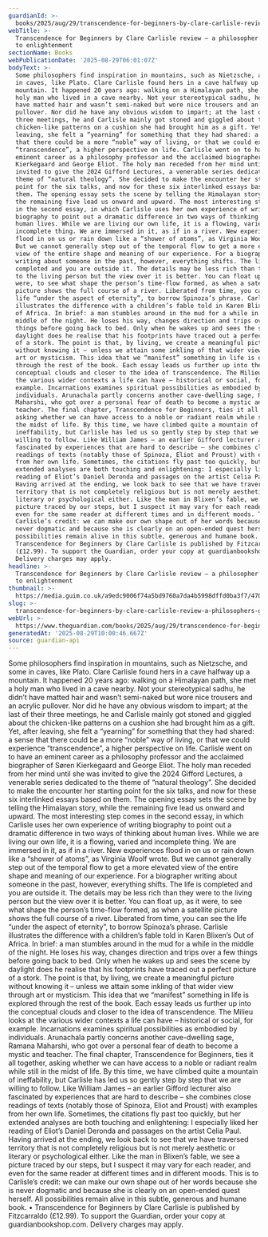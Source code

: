 ```yaml
---
guardianId: >-
  books/2025/aug/29/transcendence-for-beginners-by-clare-carlisle-review-a-philosophers-guide-to-enlightenment
webTitle: >-
  Transcendence for Beginners by Clare Carlisle review – a philosopher’s guide
  to enlightenment
sectionName: Books
webPublicationDate: '2025-08-29T06:01:07Z'
bodyText: >-
  Some philosophers find inspiration in mountains, such as Nietzsche, and some
  in caves, like Plato. Clare Carlisle found hers in a cave halfway up a
  mountain. It happened 20 years ago: walking on a Himalayan path, she met a
  holy man who lived in a cave nearby. Not your stereotypical sadhu, he didn’t
  have matted hair and wasn’t semi-naked but wore nice trousers and an acrylic
  pullover. Nor did he have any obvious wisdom to impart; at the last of their
  three meetings, he and Carlisle mainly got stoned and giggled about the
  chicken-like patterns on a cushion she had brought him as a gift. Yet, after
  leaving, she felt a “yearning” for something that they had shared: a sense
  that there could be a more “noble” way of living, or that we could experience
  “transcendence”, a higher perspective on life. Carlisle went on to have an
  eminent career as a philosophy professor and the acclaimed biographer of Søren
  Kierkegaard and George Eliot. The holy man receded from her mind until she was
  invited to give the 2024 Gifford Lectures, a venerable series dedicated to the
  theme of “natural theology”. She decided to make the encounter her starting
  point for the six talks, and now for these six interlinked essays based on
  them. The opening essay sets the scene by telling the Himalayan story, while
  the remaining five lead us onward and upward. The most interesting step comes
  in the second essay, in which Carlisle uses her own experience of writing
  biography to point out a dramatic difference in two ways of thinking about
  human lives. While we are living our own life, it is a flowing, varied and
  incomplete thing. We are immersed in it, as if in a river. New experiences
  flood in on us or rain down like a “shower of atoms”, as Virginia Woolf wrote.
  But we cannot generally step out of the temporal flow to get a more elevated
  view of the entire shape and meaning of our experience. For a biographer
  writing about someone in the past, however, everything shifts. The life is
  completed and you are outside it. The details may be less rich than they were
  to the living person but the view over it is better. You can float up, as it
  were, to see what shape the person’s time-flow formed, as when a satellite
  picture shows the full course of a river. Liberated from time, you can see the
  life “under the aspect of eternity”, to borrow Spinoza’s phrase. Carlisle
  illustrates the difference with a children’s fable told in Karen Blixen’s Out
  of Africa. In brief: a man stumbles around in the mud for a while in the
  middle of the night. He loses his way, changes direction and trips over a few
  things before going back to bed. Only when he wakes up and sees the scene by
  daylight does he realise that his footprints have traced out a perfect picture
  of a stork. The point is that, by living, we create a meaningful picture
  without knowing it – unless we attain some inkling of that wider view through
  art or mysticism. This idea that we “manifest” something in life is explored
  through the rest of the book. Each essay leads us further up into the
  conceptual clouds and closer to the idea of transcendence. The Milieu looks at
  the various wider contexts a life can have – historical or social, for
  example. Incarnations examines spiritual possibilities as embodied by
  individuals. Arunachala partly concerns another cave-dwelling sage, Ramana
  Maharshi, who got over a personal fear of death to become a mystic and
  teacher. The final chapter, Transcendence for Beginners, ties it all together,
  asking whether we can have access to a noble or radiant realm while still in
  the midst of life. By this time, we have climbed quite a mountain of
  ineffability, but Carlisle has led us so gently step by step that we are
  willing to follow. Like William James – an earlier Gifford lecturer also
  fascinated by experiences that are hard to describe – she combines close
  readings of texts (notably those of Spinoza, Eliot and Proust) with examples
  from her own life. Sometimes, the citations fly past too quickly, but her
  extended analyses are both touching and enlightening: I especially liked her
  reading of Eliot’s Daniel Deronda and passages on the artist Celia Paul.
  Having arrived at the ending, we look back to see that we have traversed
  territory that is not completely religious but is not merely aesthetic or
  literary or psychological either. Like the man in Blixen’s fable, we see a
  picture traced by our steps, but I suspect it may vary for each reader, and
  even for the same reader at different times and in different moods. This is to
  Carlisle’s credit: we can make our own shape out of her words because she is
  never dogmatic and because she is clearly on an open-ended quest herself. All
  possibilities remain alive in this subtle, generous and humane book. •
  Transcendence for Beginners by Clare Carlisle is published by Fitzcarraldo
  (£12.99). To support the Guardian, order your copy at guardianbookshop.com.
  Delivery charges may apply.
headline: >-
  Transcendence for Beginners by Clare Carlisle review – a philosopher’s guide
  to enlightenment
thumbnail: >-
  https://media.guim.co.uk/a9edc9006f74a5bd9760a7da4b5998dffd0ba3f7/470_0_4680_3744/500.jpg
slug: >-
  transcendence-for-beginners-by-clare-carlisle-review-a-philosophers-guide-to-enlightenment
webUrl: >-
  https://www.theguardian.com/books/2025/aug/29/transcendence-for-beginners-by-clare-carlisle-review-a-philosophers-guide-to-enlightenment
generatedAt: '2025-08-29T10:00:46.667Z'
source: guardian-api
---
```

Some philosophers find inspiration in mountains, such as Nietzsche, and some in caves, like Plato. Clare Carlisle found hers in a cave halfway up a mountain. It happened 20 years ago: walking on a Himalayan path, she met a holy man who lived in a cave nearby. Not your stereotypical sadhu, he didn’t have matted hair and wasn’t semi-naked but wore nice trousers and an acrylic pullover. Nor did he have any obvious wisdom to impart; at the last of their three meetings, he and Carlisle mainly got stoned and giggled about the chicken-like patterns on a cushion she had brought him as a gift. Yet, after leaving, she felt a “yearning” for something that they had shared: a sense that there could be a more “noble” way of living, or that we could experience “transcendence”, a higher perspective on life. Carlisle went on to have an eminent career as a philosophy professor and the acclaimed biographer of Søren Kierkegaard and George Eliot. The holy man receded from her mind until she was invited to give the 2024 Gifford Lectures, a venerable series dedicated to the theme of “natural theology”. She decided to make the encounter her starting point for the six talks, and now for these six interlinked essays based on them. The opening essay sets the scene by telling the Himalayan story, while the remaining five lead us onward and upward. The most interesting step comes in the second essay, in which Carlisle uses her own experience of writing biography to point out a dramatic difference in two ways of thinking about human lives. While we are living our own life, it is a flowing, varied and incomplete thing. We are immersed in it, as if in a river. New experiences flood in on us or rain down like a “shower of atoms”, as Virginia Woolf wrote. But we cannot generally step out of the temporal flow to get a more elevated view of the entire shape and meaning of our experience. For a biographer writing about someone in the past, however, everything shifts. The life is completed and you are outside it. The details may be less rich than they were to the living person but the view over it is better. You can float up, as it were, to see what shape the person’s time-flow formed, as when a satellite picture shows the full course of a river. Liberated from time, you can see the life “under the aspect of eternity”, to borrow Spinoza’s phrase. Carlisle illustrates the difference with a children’s fable told in Karen Blixen’s Out of Africa. In brief: a man stumbles around in the mud for a while in the middle of the night. He loses his way, changes direction and trips over a few things before going back to bed. Only when he wakes up and sees the scene by daylight does he realise that his footprints have traced out a perfect picture of a stork. The point is that, by living, we create a meaningful picture without knowing it – unless we attain some inkling of that wider view through art or mysticism. This idea that we “manifest” something in life is explored through the rest of the book. Each essay leads us further up into the conceptual clouds and closer to the idea of transcendence. The Milieu looks at the various wider contexts a life can have – historical or social, for example. Incarnations examines spiritual possibilities as embodied by individuals. Arunachala partly concerns another cave-dwelling sage, Ramana Maharshi, who got over a personal fear of death to become a mystic and teacher. The final chapter, Transcendence for Beginners, ties it all together, asking whether we can have access to a noble or radiant realm while still in the midst of life. By this time, we have climbed quite a mountain of ineffability, but Carlisle has led us so gently step by step that we are willing to follow. Like William James – an earlier Gifford lecturer also fascinated by experiences that are hard to describe – she combines close readings of texts (notably those of Spinoza, Eliot and Proust) with examples from her own life. Sometimes, the citations fly past too quickly, but her extended analyses are both touching and enlightening: I especially liked her reading of Eliot’s Daniel Deronda and passages on the artist Celia Paul. Having arrived at the ending, we look back to see that we have traversed territory that is not completely religious but is not merely aesthetic or literary or psychological either. Like the man in Blixen’s fable, we see a picture traced by our steps, but I suspect it may vary for each reader, and even for the same reader at different times and in different moods. This is to Carlisle’s credit: we can make our own shape out of her words because she is never dogmatic and because she is clearly on an open-ended quest herself. All possibilities remain alive in this subtle, generous and humane book. • Transcendence for Beginners by Clare Carlisle is published by Fitzcarraldo (£12.99). To support the Guardian, order your copy at guardianbookshop.com. Delivery charges may apply.
